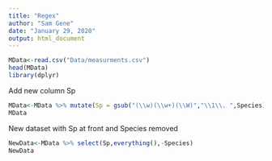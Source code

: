 ```yaml
---
title: "Regex"
author: "Sam Gene"
date: "January 29, 2020"
output: html_document
---
```


```r
MData<-read.csv("Data/measurments.csv")
head(MData)
library(dplyr)
```

Add new column Sp
```r
MData<-MData %>% mutate(Sp = gsub("(\\w)(\\w+)(\\W)","\\1\\. ",Species))
MData
```


New dataset with Sp at front and Species removed
```r
NewData<-MData %>% select(Sp,everything(),-Species)
NewData
```


